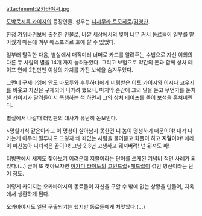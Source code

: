 attachment:오카바야시.jpg

[[도박묵시록 카이지]]의 등장인물. 성우는 [[니시무라 토모히로]]/[[김영찬]].

[[한정 가위바위보]]에 출전한 인물로, 바깥 세상에서의 빚이 너무 커서 동료들이 일부를 맡아줬기 때문에 겨우 에스포와르 호에 탈 수 있었다.

일부러 탈락한 다음, 별실에서 매직미러 너머로 카드를 알려주는 수법으로 자신 이외의 다른 두 사람의 별을 14개 까지 늘려놓았다. 그리고 보험으로 약간의 돈과 함께 상처 테이프 안에 2천만엔 이상의 가치를 가진 보석을 숨겨두었다.

그런데 구제타임에 [[안도 마모루]]와 [[후루하타]]에게 버림받은 [[이토 카이지]]와 [[이시다 코우지]]를 비웃고 자신은 구제되어 나가려 했으나, 마지막 순간에 그의 말을 듣고 무언가를 눈치챈 카이지가 달려들어서 폭행하는 척 하면서 그의 상처 테이프를 뜯어 보석을 훔쳐버린다.

별실에서 나갈때 더빙판의 대사가 유난히 돋보인다.

>망할자식 같은이라고 이 멍청아 살아남지 못한건 니 놈이 멍청하기 때문이야! 내가 나가는게 아무리 질투나도 그렇지 왜 죄없는 사람을 물어뜯고 화풀이 하고 '''지랄'''이야! 에라이 미친놈아 니녀석은 끝이야! 그냥 2,3년 고생하고 뒈져버려! 넌 뒤져도 싸!

더빙판에서 새끼도 찾아보기 어려운데 지랄이라는 단어를 쓰게된 기념비 적인 사례가 되었다.(...) 굳이 또 찾아보자면 [[야가미 라이토]]의 [[고인드립]]+[[패드립]]이 섞인 병신이라는 단어 정도.

이렇게 카이지는 오카바야시의 동료들이 자신을 구할 수 밖에 없는 상황을 만들어, 지옥에서 생환하게 된다.

오카바야시도 일단 구출되기는 했지만 동료들에게 처맞았다.(…)
